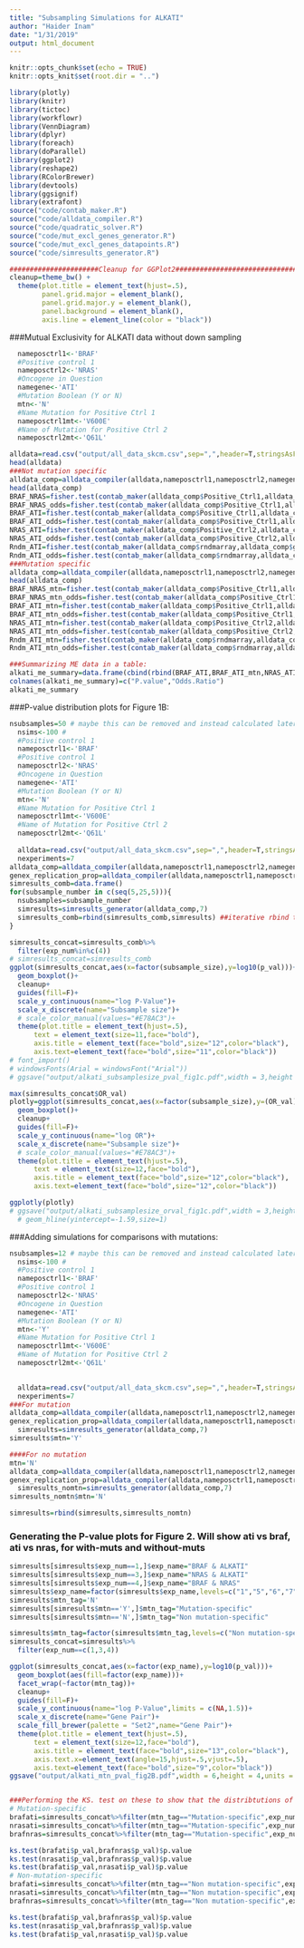 ```yaml
---
title: "Subsampling Simulations for ALKATI"
author: "Haider Inam"
date: "1/31/2019"
output: html_document
---
```


```r
knitr::opts_chunk$set(echo = TRUE)
knitr::opts_knit$set(root.dir = "..")
```

```r
library(plotly)
library(knitr)
library(tictoc)
library(workflowr)
library(VennDiagram)
library(dplyr)
library(foreach)
library(doParallel)
library(ggplot2)
library(reshape2)
library(RColorBrewer)
library(devtools)
library(ggsignif)
library(extrafont)
source("code/contab_maker.R")
source("code/alldata_compiler.R")
source("code/quadratic_solver.R")
source("code/mut_excl_genes_generator.R")
source("code/mut_excl_genes_datapoints.R")
source("code/simresults_generator.R")

######################Cleanup for GGPlot2#########################################
cleanup=theme_bw() +
  theme(plot.title = element_text(hjust=.5),
        panel.grid.major = element_blank(),
        panel.grid.major.y = element_blank(),
        panel.background = element_blank(),
        axis.line = element_line(color = "black"))
```
###Mutual Exclusivity for ALKATI data without down sampling
```r
  nameposctrl1<-'BRAF'
  #Positive control 1
  nameposctrl2<-'NRAS'
  #Oncogene in Question
  namegene<-'ATI'
  #Mutation Boolean (Y or N)
  mtn<-'N'
  #Name Mutation for Positive Ctrl 1
  nameposctrl1mt<-'V600E'
  #Name of Mutation for Positive Ctrl 2
  nameposctrl2mt<-'Q61L'

alldata=read.csv("output/all_data_skcm.csv",sep=",",header=T,stringsAsFactors=F)
head(alldata)
###Not mutation specific
alldata_comp=alldata_compiler(alldata,nameposctrl1,nameposctrl2,namegene,'N',"N/A","N/A")[[2]]
head(alldata_comp)
BRAF_NRAS=fisher.test(contab_maker(alldata_comp$Positive_Ctrl1,alldata_comp$Positive_Ctrl2,alldata_comp))$p.value
BRAF_NRAS_odds=fisher.test(contab_maker(alldata_comp$Positive_Ctrl1,alldata_comp$Positive_Ctrl2,alldata_comp))$estimate
BRAF_ATI=fisher.test(contab_maker(alldata_comp$Positive_Ctrl1,alldata_comp$genex,alldata_comp))$p.value
BRAF_ATI_odds=fisher.test(contab_maker(alldata_comp$Positive_Ctrl1,alldata_comp$genex,alldata_comp))$estimate
NRAS_ATI=fisher.test(contab_maker(alldata_comp$Positive_Ctrl2,alldata_comp$genex,alldata_comp))$p.value
NRAS_ATI_odds=fisher.test(contab_maker(alldata_comp$Positive_Ctrl2,alldata_comp$genex,alldata_comp))$estimate
Rndm_ATI=fisher.test(contab_maker(alldata_comp$rndmarray,alldata_comp$genex,alldata_comp))$p.value
Rndm_ATI_odds=fisher.test(contab_maker(alldata_comp$rndmarray,alldata_comp$genex,alldata_comp))$estimate
###Mutation specific
alldata_comp=alldata_compiler(alldata,nameposctrl1,nameposctrl2,namegene,'Y',"V600E","Q61L")[[2]]
head(alldata_comp)
BRAF_NRAS_mtn=fisher.test(contab_maker(alldata_comp$Positive_Ctrl1,alldata_comp$Positive_Ctrl2,alldata_comp))$p.value
BRAF_NRAS_mtn_odds=fisher.test(contab_maker(alldata_comp$Positive_Ctrl1,alldata_comp$Positive_Ctrl2,alldata_comp))$estimate
BRAF_ATI_mtn=fisher.test(contab_maker(alldata_comp$Positive_Ctrl1,alldata_comp$genex,alldata_comp))$p.value
BRAF_ATI_mtn_odds=fisher.test(contab_maker(alldata_comp$Positive_Ctrl1,alldata_comp$genex,alldata_comp))$estimate
NRAS_ATI_mtn=fisher.test(contab_maker(alldata_comp$Positive_Ctrl2,alldata_comp$genex,alldata_comp))$p.value
NRAS_ATI_mtn_odds=fisher.test(contab_maker(alldata_comp$Positive_Ctrl2,alldata_comp$genex,alldata_comp))$estimate
Rndm_ATI_mtn=fisher.test(contab_maker(alldata_comp$rndmarray,alldata_comp$genex,alldata_comp))$p.value
Rndm_ATI_mtn_odds=fisher.test(contab_maker(alldata_comp$rndmarray,alldata_comp$genex,alldata_comp))$estimate

###Summarizing ME data in a table:
alkati_me_summary=data.frame(cbind(rbind(BRAF_ATI,BRAF_ATI_mtn,NRAS_ATI,NRAS_ATI_mtn,BRAF_NRAS,BRAF_NRAS_mtn,Rndm_ATI,Rndm_ATI_mtn),rbind(BRAF_ATI_odds,BRAF_ATI_mtn_odds,NRAS_ATI_odds,NRAS_ATI_mtn_odds,BRAF_NRAS_odds,BRAF_NRAS_mtn_odds,Rndm_ATI_odds,Rndm_ATI_mtn_odds)))
colnames(alkati_me_summary)=c("P.value","Odds.Ratio")
alkati_me_summary
```

###P-value distribution plots for Figure 1B:
```r
nsubsamples=50 # maybe this can be removed and instead calculated later.
  nsims<-100 #
  #Positive control 1
  nameposctrl1<-'BRAF'
  #Positive control 1
  nameposctrl2<-'NRAS'
  #Oncogene in Question
  namegene<-'ATI'
  #Mutation Boolean (Y or N)
  mtn<-'N'
  #Name Mutation for Positive Ctrl 1
  nameposctrl1mt<-'V600E'
  #Name of Mutation for Positive Ctrl 2
  nameposctrl2mt<-'Q61L'
  
  alldata=read.csv("output/all_data_skcm.csv",sep=",",header=T,stringsAsFactors=F)
  nexperiments=7
alldata_comp=alldata_compiler(alldata,nameposctrl1,nameposctrl2,namegene,mtn,"N/A","N/A")[[2]]
genex_replication_prop=alldata_compiler(alldata,nameposctrl1,nameposctrl2,namegene,mtn,"N/A","N/A")[[1]]
simresults_comb=data.frame()
for(subsample_number in c(seq(5,25,5))){
  nsubsamples=subsample_number
  simresults=simresults_generator(alldata_comp,7)
  simresults_comb=rbind(simresults_comb,simresults) ##iterative rbind this is not the most efficient way to do this
}
```


```r

simresults_concat=simresults_comb%>%
  filter(exp_num%in%c(4))
# simresults_concat=simresults_comb
ggplot(simresults_concat,aes(x=factor(subsample_size),y=log10(p_val)))+
  geom_boxplot()+
  cleanup+
  guides(fill=F)+
  scale_y_continuous(name="log P-Value")+
  scale_x_discrete(name="Subsample size")+
  # scale_color_manual(values="#E78AC3")+
  theme(plot.title = element_text(hjust=.5),
      text = element_text(size=11,face="bold"),
      axis.title = element_text(face="bold",size="12",color="black"),
      axis.text=element_text(face="bold",size="11",color="black"))
# font_import()
# windowsFonts(Arial = windowsFont("Arial"))
# ggsave("output/alkati_subsamplesize_pval_fig1c.pdf",width = 3,height = 2,units = "in",useDingbats=F)

max(simresults_concat$OR_val)
plotly=ggplot(simresults_concat,aes(x=factor(subsample_size),y=(OR_val)))+
  geom_boxplot()+
  cleanup+
  guides(fill=F)+
  scale_y_continuous(name="log OR")+
  scale_x_discrete(name="Subsample size")+
  # scale_color_manual(values="#E78AC3")+
  theme(plot.title = element_text(hjust=.5),
      text = element_text(size=12,face="bold"),
      axis.title = element_text(face="bold",size="12",color="black"),
      axis.text=element_text(face="bold",size="12",color="black"))

ggplotly(plotly)
# ggsave("output/alkati_subsamplesize_orval_fig1c.pdf",width = 3,height = 2,units = "in",useDingbats=F)
  # geom_hline(yintercept=-1.59,size=1)


```

###Adding simulations for comparisons with mutations:
```r
nsubsamples=12 # maybe this can be removed and instead calculated later.
  nsims<-100 #
  #Positive control 1
  nameposctrl1<-'BRAF'
  #Positive control 1
  nameposctrl2<-'NRAS'
  #Oncogene in Question
  namegene<-'ATI'
  #Mutation Boolean (Y or N)
  mtn<-'Y'
  #Name Mutation for Positive Ctrl 1
  nameposctrl1mt<-'V600E'
  #Name of Mutation for Positive Ctrl 2
  nameposctrl2mt<-'Q61L'
  

  alldata=read.csv("output/all_data_skcm.csv",sep=",",header=T,stringsAsFactors=F)
  nexperiments=7
###For mutation
alldata_comp=alldata_compiler(alldata,nameposctrl1,nameposctrl2,namegene,mtn,nameposctrl1mt,nameposctrl2mt)[[2]]
genex_replication_prop=alldata_compiler(alldata,nameposctrl1,nameposctrl2,namegene,mtn,nameposctrl1mt,nameposctrl2mt)[[1]]
  simresults=simresults_generator(alldata_comp,7)
simresults$mtn='Y'

####For no mutation
mtn='N'
alldata_comp=alldata_compiler(alldata,nameposctrl1,nameposctrl2,namegene,mtn,"N/A","N/A")[[2]]
genex_replication_prop=alldata_compiler(alldata,nameposctrl1,nameposctrl2,namegene,mtn,"N/A","N/A")[[1]]
  simresults_nomtn=simresults_generator(alldata_comp,7)
simresults_nomtn$mtn='N'

simresults=rbind(simresults,simresults_nomtn)

```


### Generating the P-value plots for Figure 2. Will show ati vs braf, ati vs nras, for with-muts and without-muts
```r
simresults[simresults$exp_num==1,]$exp_name="BRAF & ALKATI"
simresults[simresults$exp_num==3,]$exp_name="NRAS & ALKATI"
simresults[simresults$exp_num==4,]$exp_name="BRAF & NRAS"
simresults$exp_name=factor(simresults$exp_name,levels=c("1","5","6","7","BRAF & ALKATI","NRAS & ALKATI","BRAF & NRAS"))
simresults$mtn_tag='N'
simresults[simresults$mtn=='Y',]$mtn_tag="Mutation-specific"
simresults[simresults$mtn=='N',]$mtn_tag="Non mutation-specific"

simresults$mtn_tag=factor(simresults$mtn_tag,levels=c("Non mutation-specific","Mutation-specific"))
simresults_concat=simresults%>%
  filter(exp_num==c(1,3,4))

ggplot(simresults_concat,aes(x=factor(exp_name),y=log10(p_val)))+
  geom_boxplot(aes(fill=factor(exp_name)))+
  facet_wrap(~factor(mtn_tag))+
  cleanup+
  guides(fill=F)+
  scale_y_continuous(name="log P-Value",limits = c(NA,1.5))+
  scale_x_discrete(name="Gene Pair")+
  scale_fill_brewer(palette = "Set2",name="Gene Pair")+
  theme(plot.title = element_text(hjust=.5),
      text = element_text(size=12,face="bold"),
      axis.title = element_text(face="bold",size="13",color="black"),
      axis.text.x=element_text(angle=15,hjust=.5,vjust=.5),
      axis.text=element_text(face="bold",size="9",color="black"))
ggsave("output/alkati_mtn_pval_fig2B.pdf",width = 6,height = 4,units = "in",useDingbats=F)


###Performing the KS. test on these to show that the distribtutions of BRAF NRAS and BRAF ALKATI/NRAS ALKATI are significantly different .
# Mutation-specific
brafati=simresults_concat%>%filter(mtn_tag=="Mutation-specific",exp_num==1)
nrasati=simresults_concat%>%filter(mtn_tag=="Mutation-specific",exp_num==3)
brafnras=simresults_concat%>%filter(mtn_tag=="Mutation-specific",exp_num==4)

ks.test(brafati$p_val,brafnras$p_val)$p.value
ks.test(nrasati$p_val,brafnras$p_val)$p.value
ks.test(brafati$p_val,nrasati$p_val)$p.value
# Non-mutation-specific
brafati=simresults_concat%>%filter(mtn_tag=="Non mutation-specific",exp_num==1)
nrasati=simresults_concat%>%filter(mtn_tag=="Non mutation-specific",exp_num==3)
brafnras=simresults_concat%>%filter(mtn_tag=="Non mutation-specific",exp_num==4)

ks.test(brafati$p_val,brafnras$p_val)$p.value
ks.test(nrasati$p_val,brafnras$p_val)$p.value
ks.test(brafati$p_val,nrasati$p_val)$p.value
```

